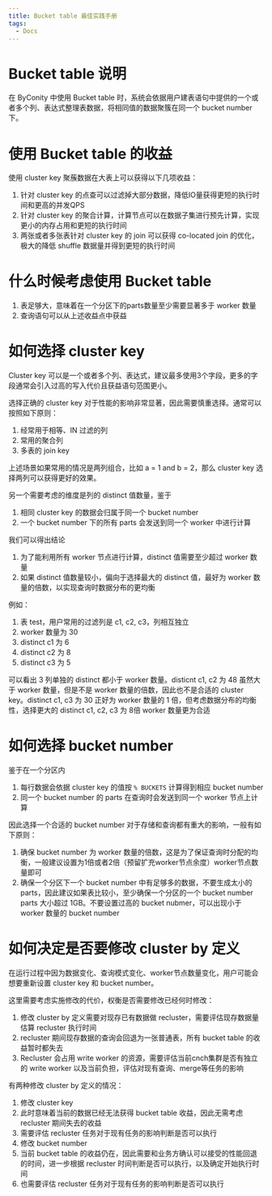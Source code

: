```yaml
---
title: Bucket table 最佳实践手册
tags:
  - Docs
---
```


# Bucket table 说明

在 ByConity 中使用 Bucket table 时，系统会依据用户建表语句中提供的一个或者多个列、表达式整理表数据，将相同值的数据聚簇在同一个 bucket number 下。

# 使用 Bucket table 的收益

使用 cluster key 聚蔟数据在大表上可以获得以下几项收益：
1. 针对 cluster key 的点查可以过滤掉大部分数据，降低IO量获得更短的执行时间和更高的并发QPS
2. 针对 cluster key 的聚合计算，计算节点可以在数据子集进行预先计算，实现更小的内存占用和更短的执行时间
3. 两张或者多张表针对 cluster key 的 join 可以获得 co-located join 的优化，极大的降低 shuffle 数据量并得到更短的执行时间

# 什么时候考虑使用 Bucket table

1. 表足够大，意味着在一个分区下的parts数量至少需要显著多于 worker 数量
2. 查询语句可以从上述收益点中获益

# 如何选择 cluster key

Cluster key 可以是一个或者多个列、表达式，建议最多使用3个字段，更多的字段通常会引入过高的写入代价且获益语句范围更小。

选择正确的 cluster key 对于性能的影响非常显著，因此需要慎重选择。通常可以按照如下原则：
1. 经常用于相等、IN 过滤的列
2. 常用的聚合列
3. 多表的 join key

上述场景如果常用的情况是两列组合，比如 a = 1 and b = 2，那么 cluster key 选择两列可以获得更好的效果。

另一个需要考虑的维度是列的 distinct 值数量，鉴于
1. 相同 cluster key 的数据会归属于同一个 bucket number
2. 一个 bucket number 下的所有 parts 会发送到同一个 worker 中进行计算

我们可以得出结论
1. 为了能利用所有 worker 节点进行计算，distinct 值需要至少超过 worker 数量
2. 如果 distinct 值数量较小，偏向于选择最大的 distinct 值，最好为 worker 数量的倍数，以实现查询时数据分布的更均衡

例如：
1. 表 test，用户常用的过滤列是 c1, c2, c3，列相互独立
2. worker 数量为 30
3. distinct c1 为 6
4. distinct c2 为 8
5. distinct c3 为 5

可以看出 3 列单独的 distinct 都小于 worker 数量。disticnt c1, c2 为 48 虽然大于 worker 数量，但是不是 worker 数量的倍数，因此也不是合适的 cluster key。distinct c1, c3 为 30 正好为 worker 数量的 1 倍，但考虑数据分布的均衡性，选择更大的 distinct c1, c2, c3 为 8倍 worker 数量更为合适

# 如何选择 bucket number

鉴于在一个分区内
1. 每行数据会依据 cluster key 的值按 `% BUCKETS` 计算得到相应 bucket number
2. 同一个 bucket number 的 parts 在查询时会发送到同一个 worker 节点上计算

因此选择一个合适的 bucket number 对于存储和查询都有重大的影响，一般有如下原则：
1. 确保 bucket number 为 worker 数量的倍数，这是为了保证查询时分配的均衡，一般建议设置为1倍或者2倍（预留扩充worker节点余度）worker节点数量即可
2. 确保一个分区下一个 bucket number 中有足够多的数据，不要生成太小的 parts，因此建议如果表比较小，至少确保一个分区的一个 bucket number parts 大小超过 1GB。不要设置过高的 bucket nubmer，可以出现小于 worker 数量的 bucket number

# 如何决定是否要修改 cluster by 定义

在运行过程中因为数据变化、查询模式变化、worker节点数量变化，用户可能会想要重新设置 cluster key 和 bucket number。

这里需要考虑实施修改的代价，权衡是否需要修改已经何时修改：
1. 修改 cluster by 定义需要对现存已有数据做 recluster，需要评估现存数据量估算 recluster 执行时间
2. recluster 期间现存数据的查询会回退为一张普通表，所有 bucket table 的收益暂时都失去
3. Recluster 会占用 write worker 的资源，需要评估当前cnch集群是否有独立的 write worker 以及当前负担，评估对现有查询、merge等任务的影响

有两种修改 cluster by 定义的情况：
1. 修改 cluster key
  1. 此时意味着当前的数据已经无法获得 bucket table 收益，因此无需考虑 recluster 期间失去的收益
  2. 需要评估 recluster 任务对于现有任务的影响判断是否可以执行
2. 修改 bucket number
  1. 当前 bucket table 的收益仍在，因此需要和业务方确认可以接受的性能回退的时间，进一步根据 recluster 时间判断是否可以执行，以及确定开始执行时间
  2. 也需要评估 recluster 任务对于现有任务的影响判断是否可以执行
